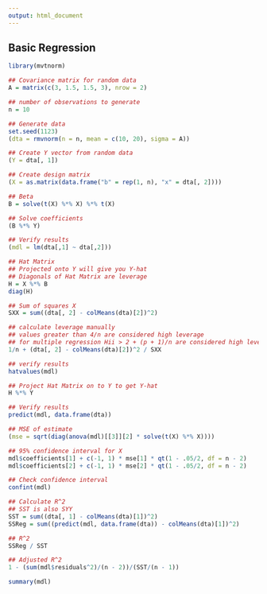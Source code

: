 ```yaml
---
output: html_document
---
```


## **Basic Regression**


```r

library(mvtnorm)

## Covariance matrix for random data
A = matrix(c(3, 1.5, 1.5, 3), nrow = 2)

## number of observations to generate
n = 10

## Generate data
set.seed(1123)
(dta = rmvnorm(n = n, mean = c(10, 20), sigma = A))

## Create Y vector from random data
(Y = dta[, 1])

## Create design matrix
(X = as.matrix(data.frame("b" = rep(1, n), "x" = dta[, 2])))

## Beta
B = solve(t(X) %*% X) %*% t(X)

## Solve coefficients
(B %*% Y)

## Verify results
(mdl = lm(dta[,1] ~ dta[,2]))

## Hat Matrix
## Projected onto Y will give you Y-hat
## Diagonals of Hat Matrix are leverage
H = X %*% B
diag(H)

## Sum of squares X
SXX = sum((dta[, 2] - colMeans(dta)[2])^2)

## calculate leverage manually
## values greater than 4/n are considered high leverage
## for multiple regression Hii > 2 + (p + 1)/n are considered high leverage
1/n + (dta[, 2] - colMeans(dta)[2])^2 / SXX

## verify results
hatvalues(mdl)

## Project Hat Matrix on to Y to get Y-hat
H %*% Y

## Verify results
predict(mdl, data.frame(dta))

## MSE of estimate
(mse = sqrt(diag(anova(mdl)[[3]][2] * solve(t(X) %*% X))))

## 95% confidence interval for X
mdl$coefficients[1] + c(-1, 1) * mse[1] * qt(1 - .05/2, df = n - 2)
mdl$coefficients[2] + c(-1, 1) * mse[2] * qt(1 - .05/2, df = n - 2)

## Check confidence interval
confint(mdl)

## Calculate R^2
## SST is also SYY
SST = sum((dta[, 1] - colMeans(dta)[1])^2)
SSReg = sum((predict(mdl, data.frame(dta)) - colMeans(dta)[1])^2)

## R^2
SSReg / SST

## Adjusted R^2
1 - (sum(mdl$residuals^2)/(n - 2))/(SST/(n - 1))

summary(mdl)


```


